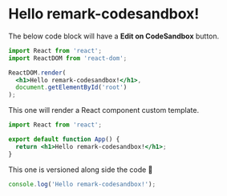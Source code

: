 # Hello remark-codesandbox!

The below code block will have a **Edit on CodeSandbox** button.

```jsx codesandbox=react
import React from 'react';
import ReactDOM from 'react-dom';

ReactDOM.render(
  <h1>Hello remark-codesandbox!</h1>,
  document.getElementById('root')
);
```

This one will render a React component custom template.

```jsx codesandbox=react-component
import React from 'react';

export default function App() {
  return <h1>Hello remark-codesandbox!</h1>;
}
```

This one is versioned along side the code 🤯

```js codesandbox=vanilla-console
console.log('Hello remark-codesandbox!');
```
